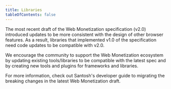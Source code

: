 ```yaml
---
title: Libraries
tableOfContents: false
---
```



The most recent draft of the <LinkOut href="https://webmonetization.org/specification/">Web Monetization specification (v2.0)</LinkOut> introduced updates to be more consistent with the design of other browser features. As a result, libraries that implemented v1.0 of the specification need code updates to be compatible with v2.0.

We encourage the community to support the Web Monetization ecosystem by updating existing tools/libraries to be compatible with the latest spec and by creating new tools and plugins for frameworks and libraries.

For more information, check out Santosh's <LinkOut href="https://community.interledger.org/devcer/developer-guide-to-migrating-the-breaking-changes-in-the-latest-web-monetization-draft-cj2">developer guide</LinkOut> to migrating the breaking changes in the latest Web Monetization draft.

<Libraries plugins={data.plugins} />
